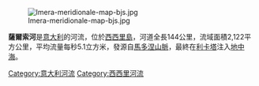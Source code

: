 [[Image:Imera-meridionale-map-bjs.jpg|thumb]]

'''薩爾索河'''是[[意大利|意大利]]的河流，位於[[西西里島|西西里島]]，河道全長144公里，流域面積2,122平方公里，平均流量每秒5.1立方米，發源自[[馬多涅山脈|馬多涅山脈]]，最終在[[利卡塔|利卡塔]]注入[[地中海|地中海]]。

{{Italy-geo-stub}}
[[Category:意大利河流|Category:意大利河流]]
[[Category:西西里河流|Category:西西里河流]]